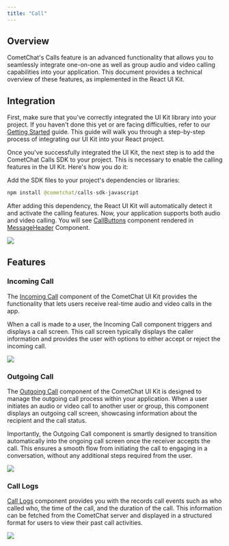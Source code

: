 ```yaml
---
title: "Call"
---
```


## Overview

CometChat's Calls feature is an advanced functionality that allows you to seamlessly integrate one-on-one as well as group audio and video calling capabilities into your application. This document provides a technical overview of these features, as implemented in the React UI Kit.

## Integration

First, make sure that you've correctly integrated the UI Kit library into your project. If you haven't done this yet or are facing difficulties, refer to our [Getting Started](/ui-kit/react/integration) guide. This guide will walk you through a step-by-step process of integrating our UI Kit into your React project.

Once you've successfully integrated the UI Kit, the next step is to add the CometChat Calls SDK to your project. This is necessary to enable the calling features in the UI Kit. Here's how you do it:

Add the SDK files to your project's dependencies or libraries:

```java
npm install @cometchat/calls-sdk-javascript
```

After adding this dependency, the React UI Kit will automatically detect it and activate the calling features. Now, your application supports both audio and video calling. You will see [CallButtons](/ui-kit/react/call-buttons) component rendered in [MessageHeader](/ui-kit/react/message-header) Component.

<Frame>
  <img src="/images/cf123e9d-calling_call_buttons_web_screens-a0a134d7d742a761689aaebe2d6e71c2.png" />
</Frame>

## Features

### Incoming Call

The [Incoming Call](/ui-kit/react/incoming-call) component of the CometChat UI Kit provides the functionality that lets users receive real-time audio and video calls in the app.

When a call is made to a user, the Incoming Call component triggers and displays a call screen. This call screen typically displays the caller information and provides the user with options to either accept or reject the incoming call.

<Frame>
  <img src="/images/816facad-calling_incoming_call_web_screens-b969721c9da4153958fb08c3b7d7ec3c.png" />
</Frame>

### Outgoing Call

The [Outgoing Call](/ui-kit/react/outgoing-call) component of the CometChat UI Kit is designed to manage the outgoing call process within your application. When a user initiates an audio or video call to another user or group, this component displays an outgoing call screen, showcasing information about the recipient and the call status.

Importantly, the Outgoing Call component is smartly designed to transition automatically into the ongoing call screen once the receiver accepts the call. This ensures a smooth flow from initiating the call to engaging in a conversation, without any additional steps required from the user.

<Frame>
  <img src="/images/444a971e-calling_outgoing_call_web_screens-ace6b41a91fe1a23b9e1aaf99e51793e.png" />
</Frame>

### Call Logs

[Call Logs](/ui-kit/react/call-logs) component provides you with the records call events such as who called who, the time of the call, and the duration of the call. This information can be fetched from the CometChat server and displayed in a structured format for users to view their past call activities.

<Frame>
  <img src="/images/68a2bfe8-calling_call_log_web_screens-e16bee4ca9212ac07ca2d21b8a5374bc.png" />
</Frame>

